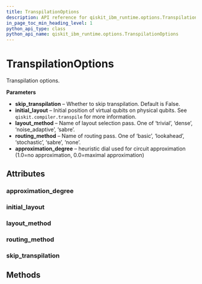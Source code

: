 ```yaml
---
title: TranspilationOptions
description: API reference for qiskit_ibm_runtime.options.TranspilationOptions
in_page_toc_min_heading_level: 1
python_api_type: class
python_api_name: qiskit_ibm_runtime.options.TranspilationOptions
---
```


# TranspilationOptions

<Class id="qiskit_ibm_runtime.options.TranspilationOptions" github="https://github.com/Qiskit/qiskit-ibm-runtime/tree/stable/0.22/qiskit_ibm_runtime/options/transpilation_options.py#L38-L75" signature="TranspilationOptions(*args, **kwargs)">
  Transpilation options.

  **Parameters**

  *   **skip\_transpilation** – Whether to skip transpilation. Default is False.
  *   **initial\_layout** – Initial position of virtual qubits on physical qubits. See `qiskit.compiler.transpile` for more information.
  *   **layout\_method** – Name of layout selection pass. One of ‘trivial’, ‘dense’, ‘noise\_adaptive’, ‘sabre’.
  *   **routing\_method** – Name of routing pass. One of ‘basic’, ‘lookahead’, ‘stochastic’, ‘sabre’, ‘none’.
  *   **approximation\_degree** – heuristic dial used for circuit approximation (1.0=no approximation, 0.0=maximal approximation)

  ## Attributes

  ### approximation\_degree

  <Attribute id="qiskit_ibm_runtime.options.TranspilationOptions.approximation_degree" name="approximation_degree" attributeTypeHint="UnsetType | float" attributeValue="= Unset" />

  ### initial\_layout

  <Attribute id="qiskit_ibm_runtime.options.TranspilationOptions.initial_layout" name="initial_layout" attributeTypeHint="UnsetType | dict | List" attributeValue="= Unset" />

  ### layout\_method

  <Attribute id="qiskit_ibm_runtime.options.TranspilationOptions.layout_method" name="layout_method" attributeTypeHint="UnsetType | Literal['trivial', 'dense', 'noise_adaptive', 'sabre']" attributeValue="= Unset" />

  ### routing\_method

  <Attribute id="qiskit_ibm_runtime.options.TranspilationOptions.routing_method" name="routing_method" attributeTypeHint="UnsetType | Literal['basic', 'lookahead', 'stochastic', 'sabre', 'none']" attributeValue="= Unset" />

  ### skip\_transpilation

  <Attribute id="qiskit_ibm_runtime.options.TranspilationOptions.skip_transpilation" name="skip_transpilation" attributeTypeHint="bool" attributeValue="= False" />

  ## Methods
</Class>

